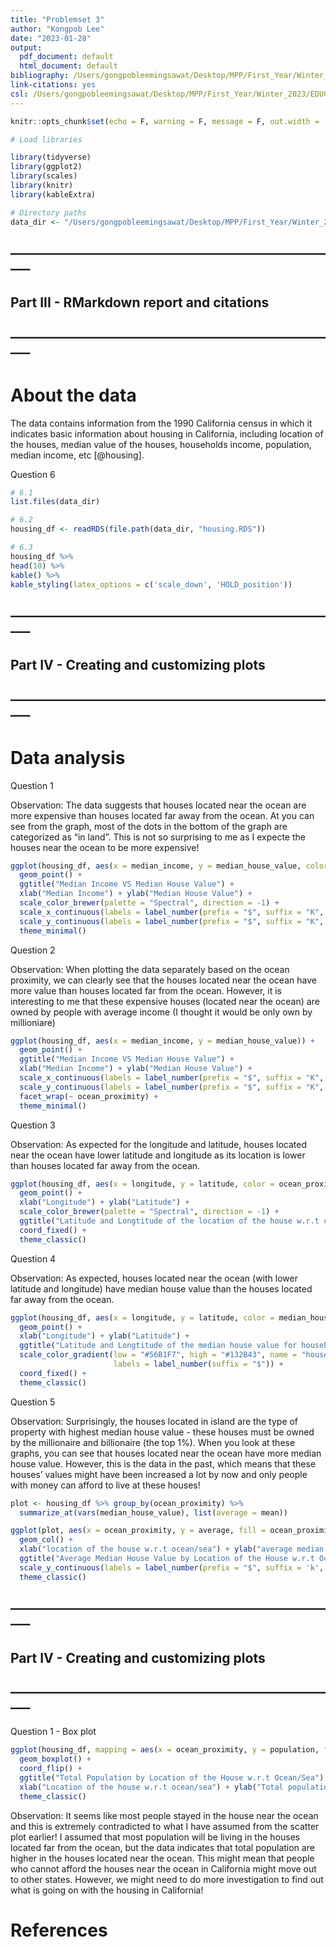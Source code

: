```yaml
---
title: "Problemset 3"
author: "Kongpob Lee"
date: "2023-01-28"
output:
  pdf_document: default
  html_document: default
bibliography: /Users/gongpobleemingsawat/Desktop/MPP/First_Year/Winter_2023/EDUC_260B/PS3_Directory/bib/references.bib
link-citations: yes 
csl: /Users/gongpobleemingsawat/Desktop/MPP/First_Year/Winter_2023/EDUC_260B/PS3_Directory/bib/apa.csl
---
```


```r
knitr::opts_chunk$set(echo = F, warning = F, message = F, out.width = '75%', fig.align = 'center')

# Load libraries

library(tidyverse)
library(ggplot2)
library(scales)
library(knitr)
library(kableExtra)

# Directory paths
data_dir <- "/Users/gongpobleemingsawat/Desktop/MPP/First_Year/Winter_2023/EDUC_260B/PS3_Directory/analysis/files"
```

## -----------------------------------------------------------------------------
## Part III - RMarkdown report and citations
## -----------------------------------------------------------------------------

# About the data 

The data contains information from the 1990 California census in which it indicates basic information about housing in California, including location of the houses, median value of the houses, households income, population, median income, etc [@housing]. 

Question 6
```r
# 6.1
list.files(data_dir)

# 6.2
housing_df <- readRDS(file.path(data_dir, "housing.RDS"))

# 6.3
housing_df %>%
head(10) %>%
kable() %>%
kable_styling(latex_options = c('scale_down', 'HOLD_position'))
```

## -----------------------------------------------------------------------------
## Part IV - Creating and customizing plots
## -----------------------------------------------------------------------------

# Data analysis

Question 1

Observation: The data suggests that houses located near the ocean are more expensive than houses located far away from the ocean. At you can see from the graph, most of the dots in the bottom of the graph are categorized as "in land". This is not so surprising to me as I expecte the houses near the ocean to be more expensive! 
```r

ggplot(housing_df, aes(x = median_income, y = median_house_value, color = ocean_proximity)) + 
  geom_point() + 
  ggtitle("Median Income VS Median House Value") + 
  xlab("Median Income") + ylab("Median House Value") + 
  scale_color_brewer(palette = "Spectral", direction = -1) +
  scale_x_continuous(labels = label_number(prefix = "$", suffix = "K", accuracy = 1)) +
  scale_y_continuous(labels = label_number(prefix = "$", suffix = "K", scale = 1e-3, accuracy = 1)) +
  theme_minimal()

```

Question 2

Observation: When plotting the data separately based on the ocean proximity, we can clearly see that the houses located near the ocean have more value than houses located far from the ocean. However, it is interesting to me that these expensive houses (located near the ocean) are owned by people with average income (I thought it would be only own by millioniare)
```r

ggplot(housing_df, aes(x = median_income, y = median_house_value)) + 
  geom_point() + 
  ggtitle("Median Income VS Median House Value") + 
  xlab("Median Income") + ylab("Median House Value") + 
  scale_x_continuous(labels = label_number(prefix = "$", suffix = "K", accuracy = 1)) +
  scale_y_continuous(labels = label_number(prefix = "$", suffix = "K", scale = 1e-3, accuracy = 1)) +
  facet_wrap(~ ocean_proximity) + 
  theme_minimal()

```

Question 3 

Observation: As expected for the longitude and latitude, houses located near the ocean have lower latitude and longitude as its location is lower than houses located far away from the ocean. 
```r

ggplot(housing_df, aes(x = longitude, y = latitude, color = ocean_proximity)) +
  geom_point() + 
  xlab("Longitude") + ylab("Latitude") + 
  scale_color_brewer(palette = "Spectral", direction = -1) + 
  ggtitle("Latitude and Longtitude of the location of the house w.r.t ocean/sea") + 
  coord_fixed() + 
  theme_classic()

```

Question 4

Observation: As expected, houses located near the ocean (with lower latitude and longitude) have median house value than the houses located far away from the ocean. 
```r

ggplot(housing_df, aes(x = longitude, y = latitude, color = median_house_value)) +
  geom_point() + 
  xlab("Longitude") + ylab("Latitude") + 
  ggtitle("Latitude and Longtitude of the median house value for households within a block") + 
  scale_color_gradient(low = "#56B1F7", high = "#132B43", name = "house value",
                       labels = label_number(suffix = "$")) +
  coord_fixed() + 
  theme_classic()

```

Question 5

Observation: Surprisingly, the houses located in island are the type of property with highest median house value - these houses must be owned by the millionaire and billionaire (the top 1%). When you look at these graphs, you can see that houses located near the ocean have more median house value. However, this is the data in the past, which means that these houses' values might have been increased a lot by now and only people with money can afford to live at these houses! 
```r
plot <- housing_df %>% group_by(ocean_proximity) %>% 
  summarize_at(vars(median_house_value), list(average = mean)) 

ggplot(plot, aes(x = ocean_proximity, y = average, fill = ocean_proximity)) +
  geom_col() + 
  xlab("location of the house w.r.t ocean/sea") + ylab("average median house value") + 
  ggtitle("Average Median House Value by Location of the House w.r.t Ocean/Sea") + 
  scale_y_continuous(labels = label_number(prefix = "$", suffix = 'k', scale = 1e-3, accuracy = 1)) +
  theme_classic()

```

## -----------------------------------------------------------------------------
## Part IV - Creating and customizing plots
## -----------------------------------------------------------------------------

Question 1 - Box plot 
```r

ggplot(housing_df, mapping = aes(x = ocean_proximity, y = population, fill = ocean_proximity)) +
  geom_boxplot() +
  coord_flip() +
  ggtitle("Total Population by Location of the House w.r.t Ocean/Sea") + 
  xlab("Location of the house w.r.t ocean/sea") + ylab("Total population") + 
  theme_classic()

```
Observation: It seems like most people stayed in the house near the ocean and this is extremely contradicted to what I have assumed from the scatter plot earlier! I assumed that most population will be living in the houses located far from the ocean, but the data indicates that total population are higher in the houses located near the ocean. This might mean that people who cannot afford the houses near the ocean in California might move out to other states. However, we might need to do more investigation to find out what is going on with the housing in California! 


# References

